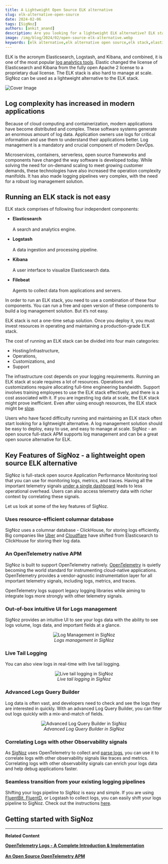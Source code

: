 ```yaml
---
title: A Lightweight Open Source ELK alternative
slug: elk-alternative-open-source
date: 2024-02-06
tags: [SigNoz]
authors: [ankit_anand]
description: Are you looking for a lightweight ELK alternative? ELK stack is hard to manage at scale and is not resource efficient. Here's an alternative that is easy to deploy and manage...
image: /img/blog/2024/02/open-source-elk-alternative.webp
keywords: [elk alternative,elk alternative open source,elk stack,elasticsearch,kibana,logstash,opentelemetry logs,observability,signoz]
---
```



ELK is the acronym Elasticsearch, Logstash, and Kibana, and combined, it is one of the most popular [log analytics tools](https://signoz.io/comparisons/log-analysis-tools/). Elastic changed the license of Elasticsearch and Kibana from the fully open Apache 2 license to a proprietary dual license. The ELK stack is also hard to manage at scale. SigNoz can be used as a lightweight alternative to the ELK stack.



![Cover Image](/img/blog/2024/02/open-source-elk-alternative.webp)


## Log complexity has increased in modern applications

Because of cloud computing and containerization, modern applications have become distributed and complex. These software systems generate an enormous amount of log data. Application owners use logs for critical information and use them to understand their applications better. Log management is a mandatory and crucial component of modern DevOps.

Microservices, containers, serverless, open source frameworks and components have changed the way software is developed today. While solving the need for on-demand scaling to meet growing customer demands, these technologies have also increased the operation complexity manifolds. It has also made logging pipelines very complex, with the need for a robust log management solution.

## Running an ELK stack is not easy

ELK stack comprises of following four independent components:

- **Elasticsearch**<br></br>
A search and analytics engine.

- **Logstash**<br></br>
A data ingestion and processing pipeline.

- **Kibana**<br></br>
A user interface to visualize Elasticsearch data.

- **Filebeat**<br></br>
Agents to collect data from applications and servers.

In order to run an ELK stack, you need to use a combination of these four components. You can run a free and open version of these components to build a log management solution. But it’s not easy.

ELK stack is not a one-time setup solution. Once you deploy it, you must invest resources in operating and maintaining a production-grade ELK stack.

The cost of running an ELK stack can be divided into four main categories:

- Hosting/infrastructure,
- Operations,
- Customizations, and
- Support

The infrastructure cost depends on your logging requirements. Running an ELK stack at scale requires a lot of resources. Operations and customizations require allocating full-time engineering bandwidth. Support involves training employees to use the ELK stack effectively, and there is a cost associated with it. If you are ingesting log data at scale, the ELK stack might prove inefficient. Even after using enough resources, the ELK stack might be [slow](https://signoz.io/case-study/instasafe/#what-tools-did-you-try-before-moving-to-signoz).

Users who have faced difficulty running and maintaining an ELK stack often start looking for a lightweight alternative. A log management solution should be easy to deploy, easy to use, and easy to manage at scale. SigNoz - an open source full-stack APM supports log management and can be a great open source alternative for ELK.

## Key Features of SigNoz - a lightweight open source ELK alternative

SigNoz is full-stack open source Application Performance Monitoring tool that you can use for monitoring logs, metrics, and traces. Having all the important telemetry signals [under a single dashboard](https://signoz.io/blog/single-pane-of-glass-monitoring/) leads to less operational overhead. Users can also access telemetry data with richer context by correlating these signals.

Let us look at some of the key features of SigNoz.

### Uses resource-efficient columnar database

SigNoz uses a columnar database - ClickHouse, for storing logs efficiently. Big companies like <a href = "https://www.uber.com/en-IN/blog/logging/" rel="noopener noreferrer nofollow" target="_blank" >Uber</a> and <a href = "https://blog.cloudflare.com/log-analytics-using-clickhouse/" rel="noopener noreferrer nofollow" target="_blank" >Cloudflare</a> have shifted from Elasticsearch to  ClickHouse for storing their log data.

### An OpenTelemetry native APM

SigNoz is built to support OpenTelemetry natively. <a href = "https://opentelemetry.io/" rel="noopener noreferrer nofollow" target="_blank" >OpenTelemetry</a> is quietly becoming the world standard for instrumenting cloud-native applications.  OpenTelemetry provides a vendor-agnostic instrumentation layer for all important telemetry signals, including logs, metrics, and traces.

OpenTelemetry logs support legacy logging libraries while aiming to integrate logs more strongly with other telemetry signals.

### Out-of-box intuitive UI for Logs management

SigNoz provides an intuitive UI to see your logs data with the ability to see logs volume, logs data, and important fields at a glance.

<figure data-zoomable align='center'>
    <img src="/img/blog/common/signoz_logs.webp" alt="Log Management in SigNoz"/>
    <figcaption><i>Logs management in SigNoz</i></figcaption>
</figure>


### Live Tail Logging

You can also view logs in real-time with live tail logging.

<figure data-zoomable align='center'>
    <img src="/img/blog/common/signoz_live_logs.webp" alt="Live tail logging in SigNoz"/>
    <figcaption><i>Live tail logging in SigNoz</i></figcaption>
</figure>


### Advanced Logs Query Builder

Log data is often vast, and developers need to check and see the logs they are interested in quickly. With an advanced Log Query Builder, you can filter out logs quickly with a mix-and-match of fields.

<figure data-zoomable align='center'>
    <img src="/img/blog/common/signoz_log_query_builder.webp" alt="Advanced Log Query Builder in SigNoz"/>
    <figcaption><i>Advanced Log Query Builder in SigNoz</i></figcaption>
</figure>


### Correlating Logs with other Observability signals

As [SigNoz](https://signoz.io/docs/introduction/) uses OpenTelemetry to collect and [parse logs](https://signoz.io/guides/log-parsing/), you can use it to correlate logs with other observability signals like traces and metrics. Correlating logs with other observability signals can enrich your logs data and help debug applications faster.

### Seamless transition from your existing logging pipelines

Shifting your logs pipeline to SigNoz is easy and simple. If you are using [FluentBit, FluentD](https://signoz.io/blog/fluentd-vs-fluentbit/), or Logstash to collect logs, you can easily shift your logs pipeline to SigNoz. Check out the instructions [here](https://signoz.io/docs/userguide/fluentbit_to_signoz/). 

## Getting started with SigNoz

<GetStartedSigNoz />

---

**Related Content**

**[OpenTelemetry Logs - A Complete Introduction & Implementation](https://signoz.io/blog/observability-net/)**<br></br>
**[An Open Source OpenTelemetry APM](https://signoz.io/blog/opentelemetry-apm/)**<br></br>